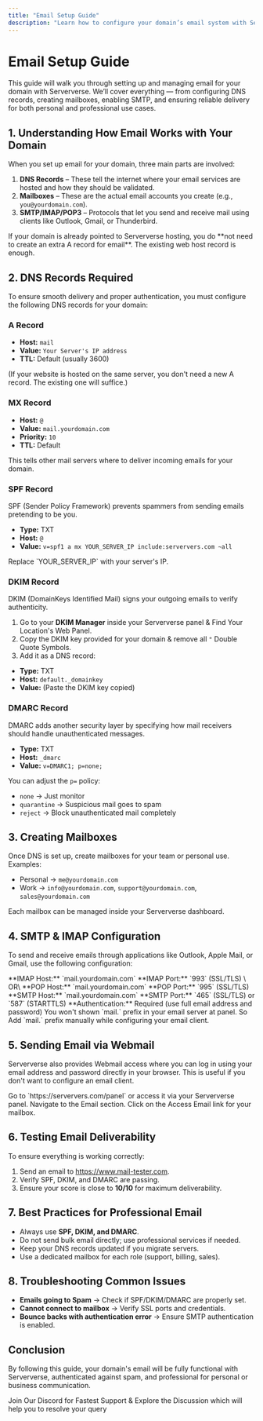 ```yaml
---
title: "Email Setup Guide"
description: "Learn how to configure your domain’s email system with Serververse, including DNS records, mailbox setup, SMTP, and professional workflows."
---
```


# Email Setup Guide

This guide will walk you through setting up and managing email for your domain with Serververse. We’ll cover everything — from configuring DNS records, creating mailboxes, enabling SMTP, and ensuring reliable delivery for both personal and professional use cases.

## 1. Understanding How Email Works with Your Domain

When you set up email for your domain, three main parts are involved:

1. **DNS Records** – These tell the internet where your email services are hosted and how they should be validated.
2. **Mailboxes** – These are the actual email accounts you create (e.g., `you@yourdomain.com`).
3. **SMTP/IMAP/POP3** – Protocols that let you send and receive mail using clients like Outlook, Gmail, or Thunderbird.

<Tip>
  If your domain is already pointed to Serververse hosting, you do **not need to create an extra A record for email**. The existing web host record is enough.
</Tip>

## 2. DNS Records Required

To ensure smooth delivery and proper authentication, you must configure the following DNS records for your domain:

### A Record

- **Host:** `mail`
- **Value:** `Your Server's IP address`
- **TTL:** Default (usually 3600)

<Info>
  (If your website is hosted on the same server, you don't need a new A record. The existing one will suffice.)
</Info>

### MX Rec<Tooltip tip="">ord</Tooltip>

- **Host:** `@`
- **Value:** `mail.yourdomain.com`
- **Priority:** `10`
- **TTL:** Default

<Info>
  This tells other mail servers where to deliver incoming emails for your domain.
</Info>

### SPF Record

SPF (Sender Policy Framework) prevents spammers from sending emails pretending to be you.

- **Type:** TXT
- **Host:** `@`
- **Value:**  `v=spf1 a mx YOUR_SERVER_IP include:serververs.com ~all`

<Warning>
  Replace `YOUR_SERVER_IP` with your server's IP.
</Warning>

### DKIM Record

DKIM (DomainKeys Identified Mail) signs your outgoing emails to verify authenticity.

1. Go to your **DKIM Manager** inside your Serververse panel & Find Your Location's Web Panel.
2. Copy the DKIM key provided for your domain & remove all `"`  Double Quote Symbols.
3. Add it as a DNS record:

- **Type:** TXT
- **Host:** `default._domainkey`
- **Value:** (Paste the DKIM key copied)

### DMARC Record

DMARC adds another security layer by specifying how mail receivers should handle unauthenticated messages.

- **Type:** TXT
- **Host:** `_dmarc`
- **Value:**  `v=DMARC1; p=none;`

You can adjust the `p=` policy:

- `none` → Just monitor
- `quarantine` → Suspicious mail goes to spam
- `reject` → Block unauthenticated mail completely

## 3. Creating Mailboxes

Once DNS is set up, create mailboxes for your team or personal use.\
Examples:

- Personal → `me@yourdomain.com`
- Work → `info@yourdomain.com`, `support@yourdomain.com`, `sales@yourdomain.com`

Each mailbox can be managed inside your Serververse dashboard.

## 4. SMTP & IMAP Configuration

To send and receive emails through applications like Outlook, Apple Mail, or Gmail, use the following configuration:

<Tabs>
  <Tab title="Incoming Mail (IMAP/POP)">
    **IMAP Host:** `mail.yourdomain.com`
    **IMAP Port:** `993` (SSL/TLS) \
    OR\
    **POP Host:** `mail.yourdomain.com`
    **POP Port:** `995` (SSL/TLS)
  </Tab>
  <Tab title="Outgoing Mail (SMTP)">
    **SMTP Host:** `mail.yourdomain.com`
    **SMTP Port:** `465` (SSL/TLS) or `587` (STARTTLS)
    **Authentication:** Required (use full email address and password)
  </Tab>
</Tabs>

<Warning>
  You won't shown `mail.` prefix in your email server at panel. So Add `mail.` prefix manually while configuring your email client.
</Warning>

## 5. Sending Email via Webmail

Serververse also provides Webmail access where you can log in using your email address and password directly in your browser. This is useful if you don't want to configure an email client.

<Steps>
  <Step title="First Step">
    Go to `https://serververs.com/panel` or access it via your Serververse panel.
  </Step>
  <Step title="Second Step">
    Navigate to the Email section.
  </Step>
  <Step title="Third Step">
    Click on the Access Email link for your mailbox.
  </Step>
</Steps>

## 6. Testing Email Deliverability

To ensure everything is working correctly:

1. Send an email to https://www.mail-tester.com.
2. Verify SPF, DKIM, and DMARC are passing.
3. Ensure your score is close to **10/10** for maximum deliverability.

## 7. Best Practices for Professional Email

- Always use **SPF, DKIM, and DMARC**.
- Do not send bulk email directly; use professional services if needed.
- Keep your DNS records updated if you migrate servers.
- Use a dedicated mailbox for each role (support, billing, sales).

## 8. Troubleshooting Common Issues

- **Emails going to Spam** → Check if SPF/DKIM/DMARC are properly set.
- **Cannot connect to mailbox** → Verify SSL ports and credentials.
- **Bounce backs with authentication error** → Ensure SMTP authentication is enabled.

## Conclusion

By following this guide, your domain's email will be fully functional with Serververse, authenticated against spam, and professional for personal or business communication.

<Card title="Discord" icon="discord" href="https://discord.gg/pXmG5CuveT">
  Join Our Discord for Fastest Support & Explore the Discussion which will help you to resolve your query
</Card>